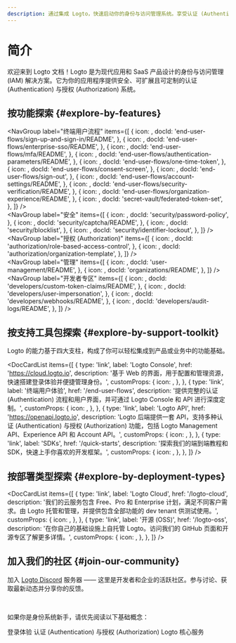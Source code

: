 ```yaml
---
description: 通过集成 Logto，快速启动你的身份与访问管理系统。享受认证 (Authentication)、授权 (Authorization) 和多租户管理一体化体验。
---
```



# 简介

欢迎来到 Logto 文档！Logto 是为现代应用和 SaaS 产品设计的身份与访问管理 (IAM) 解决方案。它为你的应用程序提供安全、可扩展且可定制的认证 (Authentication) 与授权 (Authorization) 系统。

## 按功能探索 \{#explore-by-features}

<NavGroup
  label="终端用户流程"
  items={[
    {
      icon: <SignInIcon />,
      docId: 'end-user-flows/sign-up-and-sign-in/README',
    },
    {
      icon: <SsoIcon />,
      docId: 'end-user-flows/enterprise-sso/README',
    },
    {
      icon: <LockIcon />,
      docId: 'end-user-flows/mfa/README',
    },
    {
      icon: <ScreenIcon />,
      docId: 'end-user-flows/authentication-parameters/README',
    },
    {
      icon: <LinkIcon />,
      docId: 'end-user-flows/one-time-token',
    },
    {
      icon: <SecurityIcon />,
      docId: 'end-user-flows/consent-screen',
    },
    {
      icon: <SignOutIcon />,
      docId: 'end-user-flows/sign-out',
    },
    {
      icon: <GearIcon />,
      docId: 'end-user-flows/account-settings/README',
    },
    {
      icon: <SecurityIcon />,
      docId: 'end-user-flows/security-verification/README',
    },
    {
      icon: <OrganizationIcon />,
      docId: 'end-user-flows/organization-experience/README',
    },
    {
      icon: <VaultIcon />,
      docId: 'secret-vault/federated-token-set',
    },
  ]}
/>
<br />
<NavGroup
  label="安全"
  items={[
    {
      icon: <KeyIcon />,
      docId: 'security/password-policy',
    },
    {
      icon: <CheckboxIcon />,
      docId: 'security/captcha/README',
    },
    {
      icon: <BlockUserIcon />,
      docId: 'security/blocklist',
    },
    {
      icon: <LockoutIcon />,
      docId: 'security/identifier-lockout',
    },
  ]}
/>
<br />
<NavGroup
  label="授权 (Authorization)"
  items={[
    {
      icon: <AuthorizationIcon />,
      docId: 'authorization/role-based-access-control',
    },
    {
      icon: <AuthorizationIcon />,
      docId: 'authorization/organization-template',
    },
  ]}
/>
<br />
<NavGroup
  label="管理"
  items={[
    {
      icon: <UserManagementIcon />,
      docId: 'user-management/README',
    },
    {
      icon: <OrganizationIcon />,
      docId: 'organizations/README',
    },
  ]}
/>
<br />
<NavGroup
  label="开发者专区"
  items={[
    {
      icon: <GearPlusIcon />,
      docId: 'developers/custom-token-claims/README',
    },
    {
      icon: <ImpersonationIcon />,
      docId: 'developers/user-impersonation',
    },
    {
      icon: <WebhookIcon />,
      docId: 'developers/webhooks/README',
    },
    {
      icon: <AuditLogIcon />,
      docId: 'developers/audit-logs/README',
    },
  ]}
/>

## 按支持工具包探索 \{#explore-by-support-toolkit}

Logto 的能力基于四大支柱，构成了你可以轻松集成到产品或业务中的功能基础。

<DocCardList
  items={[
    {
      type: 'link',
      label: 'Logto Console',
      href: 'https://cloud.logto.io',
      description: '基于 Web 的界面，用于配置和管理资源，快速搭建登录体验并便捷管理身份。',
      customProps: {
        icon: <LogtoConsoleIcon />,
      },
    },
    {
      type: 'link',
      label: '终端用户体验',
      href: '/end-user-flows',
      description:
        '提供完整的认证 (Authentication) 流程和用户界面，并可通过 Logto Console 和 API 进行深度定制。',
      customProps: {
        icon: <ExperienceIcon />,
      },
    },
    {
      type: 'link',
      label: 'Logto API',
      href: 'https://openapi.logto.io',
      description:
        'Logto 后端提供一套 API，支持多种认证 (Authentication) 与授权 (Authorization) 功能，包括 Logto Management API、Experience API 和 Account API。',
      customProps: {
        icon: <LogtoApiIcon />,
      },
    },
    {
      type: 'link',
      label: 'SDKs',
      href: '/quick-starts',
      description: '探索我们的端到端教程和 SDK，快速上手你喜欢的开发框架。',
      customProps: {
        icon: <SdkIcon />,
      },
    },
  ]}
/>

## 按部署类型探索 \{#explore-by-deployment-types}

<DocCardList
  items={[
    {
      type: 'link',
      label: 'Logto Cloud',
      href: '/logto-cloud',
      description:
        '我们的云服务包含 Free、Pro 和 Enterprise 计划，满足不同客户需求。由 Logto 托管和管理，并提供包含全部功能的 dev tenant 供测试使用。',
      customProps: {
        icon: <CloudIcon />,
      },
    },
    {
      type: 'link',
      label: '开源 (OSS)',
      href: '/logto-oss',
      description:
        '在你自己的基础设施上自托管 Logto。访问我们的 GitHub 页面和开源专区了解更多详情。',
      customProps: {
        icon: <OpenSourceIcon />,
      },
    },
  ]}
/>

## 加入我们的社区 \{#join-our-community}

加入 [Logto Discord](https://discord.com/invite/UEPaF3j5e6) 服务器 —— 这里是开发者和企业的活跃社区。参与讨论、获取最新动态并分享你的反馈。

<br />

如果你是身份系统新手，请优先阅读以下基础概念：

<Url href="/concepts/sign-in-experience">登录体验</Url>
<Url href="/concepts/authn-vs-authz">认证 (Authentication) 与授权 (Authorization)</Url>
<Url href="/concepts/core-service">Logto 核心服务</Url>
